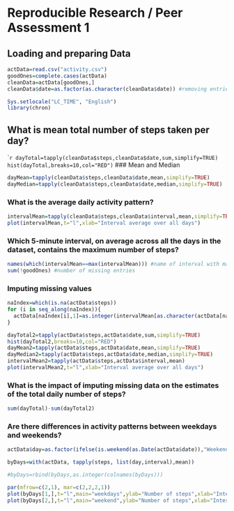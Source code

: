 Reproducible Research / Peer Assessment 1
=========================================

## Loading and preparing Data
```r
actData=read.csv("activity.csv")
goodOnes=complete.cases(actData)
cleanData=actData[goodOnes,]
cleanData$date=as.factor(as.character(cleanData$date)) #removing entries of date 

Sys.setlocale("LC_TIME", "English")
library(chron)

```
## What is mean total number of steps taken per day?
````r
dayTotal=tapply(cleanData$steps,cleanData$date,sum,simplify=TRUE)
hist(dayTotal,breaks=10,col="RED")
```
### Mean and Median
```r
dayMean=tapply(cleanData$steps,cleanData$date,mean,simplify=TRUE)
dayMedian=tapply(cleanData$steps,cleanData$date,median,simplify=TRUE)
```

### What is the average daily activity pattern?
```r
intervalMean=tapply(cleanData$steps,cleanData$interval,mean,simplify=TRUE)
plot(intervalMean,t="l",xlab="Interval average over all days")
```

### Which 5-minute interval, on average across all the days in the dataset, contains the maximum number of steps?
```r
names(which(intervalMean==max(intervalMean))) #name of interval with max avarage steps
sum(!goodOnes) #number of missing entries


```
### Imputing missing values
```r
naIndex=which(is.na(actData$steps))
for (i in seq_along(naIndex)){
  actData[naIndex[i],1]=as.integer(intervalMean[as.character(actData[naIndex[i],3])])
}

dayTotal2=tapply(actData$steps,actData$date,sum,simplify=TRUE)
hist(dayTotal2,breaks=10,col="RED")
dayMean2=tapply(actData$steps,actData$date,mean,simplify=TRUE)
dayMedian2=tapply(actData$steps,actData$date,median,simplify=TRUE)
intervalMean2=tapply(actData$steps,actData$interval,mean)
plot(intervalMean2,t="l",xlab="Interval average over all days")
```
### What is the impact of imputing missing data on the estimates of the total daily number of steps?
```r
sum(dayTotal)-sum(dayTotal2)
```
### Are there differences in activity patterns between weekdays and weekends?
```r

actData$day=as.factor(ifelse(is.weekend(as.Date(actData$date)),"Weekend", "Weekdays"))

byDays=with(actData, tapply(steps, list(day,interval),mean))

#byDays=rbind(byDays,as.integer(colnames(byDays)))

par(mfrow=c(2,1), mar=c(2,2,2,1))
plot(byDays[1,],t="l",main="weekdays",ylab="Number of steps",xlab="Interval",cex.lab=0.7,cex.axis=0.8)
plot(byDays[2,],t="l",main="weekend",ylab="Number of steps",xlab="Interval",cex.lab=0.7,cex.axis=0.8)
```
